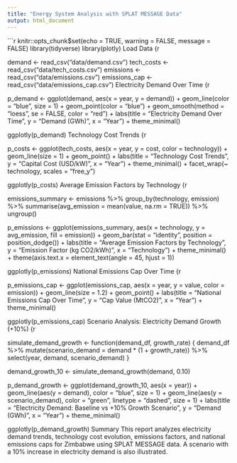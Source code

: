```yaml
---
title: "Energy System Analysis with SPLAT MESSAGE Data"
output: html_document
---
```


```r
knitr::opts_chunk$set(echo = TRUE, warning = FALSE, message = FALSE)
library(tidyverse)
library(plotly)
Load Data
{r

demand <- read_csv("data/demand.csv")
tech_costs <- read_csv("data/tech_costs.csv")
emissions <- read_csv("data/emissions.csv")
emissions_cap <- read_csv("data/emissions_cap.csv")
Electricity Demand Over Time
{r

p_demand <- ggplot(demand, aes(x = year, y = demand)) +
  geom_line(color = "blue", size = 1) +
  geom_point(color = "blue") +
  geom_smooth(method = "loess", se = FALSE, color = "red") +
  labs(title = "Electricity Demand Over Time", y = "Demand (GWh)", x = "Year") +
  theme_minimal()

ggplotly(p_demand)
Technology Cost Trends
{r

p_costs <- ggplot(tech_costs, aes(x = year, y = cost, color = technology)) +
  geom_line(size = 1) +
  geom_point() +
  labs(title = "Technology Cost Trends", y = "Capital Cost (USD/kW)", x = "Year") +
  theme_minimal() +
  facet_wrap(~ technology, scales = "free_y")

ggplotly(p_costs)
Average Emission Factors by Technology
{r

emissions_summary <- emissions %>%
  group_by(technology, emission) %>%
  summarise(avg_emission = mean(value, na.rm = TRUE)) %>%
  ungroup()

p_emissions <- ggplot(emissions_summary, aes(x = technology, y = avg_emission, fill = emission)) +
  geom_bar(stat = "identity", position = position_dodge()) +
  labs(title = "Average Emission Factors by Technology", y = "Emission Factor (kg CO2/kWh)", x = "Technology") +
  theme_minimal() +
  theme(axis.text.x = element_text(angle = 45, hjust = 1))

ggplotly(p_emissions)
National Emissions Cap Over Time
{r

p_emissions_cap <- ggplot(emissions_cap, aes(x = year, y = value, color = emission)) +
  geom_line(size = 1.2) +
  geom_point() +
  labs(title = "National Emissions Cap Over Time", y = "Cap Value (MtCO2)", x = "Year") +
  theme_minimal()

ggplotly(p_emissions_cap)
Scenario Analysis: Electricity Demand Growth (+10%)
{r

simulate_demand_growth <- function(demand_df, growth_rate) {
  demand_df %>%
    mutate(scenario_demand = demand * (1 + growth_rate)) %>%
    select(year, demand, scenario_demand)
}

demand_growth_10 <- simulate_demand_growth(demand, 0.10)

p_demand_growth <- ggplot(demand_growth_10, aes(x = year)) +
  geom_line(aes(y = demand), color = "blue", size = 1) +
  geom_line(aes(y = scenario_demand), color = "green", linetype = "dashed", size = 1) +
  labs(title = "Electricity Demand: Baseline vs +10% Growth Scenario",
       y = "Demand (GWh)", x = "Year") +
  theme_minimal()

ggplotly(p_demand_growth)
Summary
This report analyzes electricity demand trends, technology cost evolution, emissions factors, and national emissions caps for Zimbabwe using SPLAT MESSAGE data. A scenario with a 10% increase in electricity demand is also illustrated.
